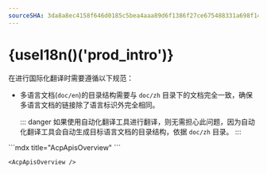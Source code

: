 ```yaml
---
sourceSHA: 3da8a8ec4158f646d0185c5bea4aaa89d6f1386f27ce675488331a698f14bf30
---
```



# {useI18n()('prod_intro')}

<Term name="company" /> <Term name="product" /> <Term name="productShort" />

在进行国际化翻译时需要遵循以下规范：

- 多语言文档(`doc/en`)的目录结构需要与 `doc/zh` 目录下的文档完全一致，确保多语言文档的链接除了语言标识外完全相同。

  ::: danger
  如果使用自动化翻译工具进行翻译，则无需担心此问题，因为自动化翻译工具会自动生成目标语言文档的目录结构，依据 `doc/zh` 目录。
  :::

<Tabs>
  <Tab label="标签1">
    ```mdx title="AcpApisOverview"
    <AcpApisOverview />
    ```

    <AcpApisOverview />

  </Tab>

  <Tab label="标签2">
    <AcpApisOverview />
  </Tab>
</Tabs>

<AcpApisOverview />

<Term name="product" textCase="capitalize" />
